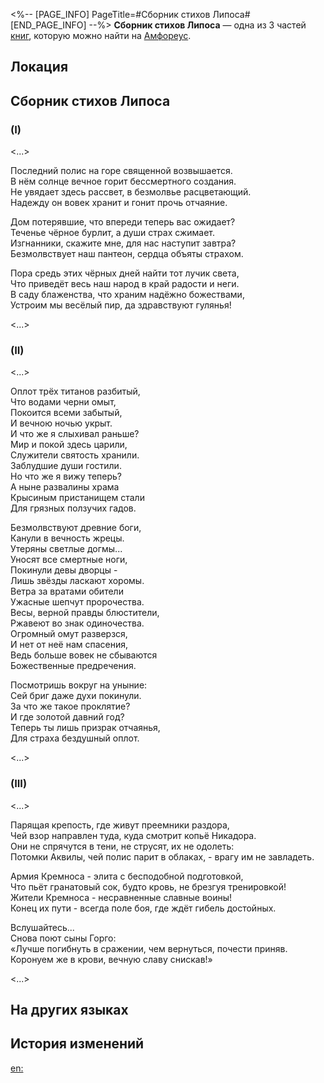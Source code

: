 <%-- [PAGE_INFO]
PageTitle=#Сборник стихов Липоса#
[END_PAGE_INFO] --%>
{{Дополнить}}
{{Книга Инфобокс
|id           = 460
|partIds      = 190769;190770;190771
|Название     = 
|Изображение  = Предмет Книга Амфореус 2.png
|Мир          = Амфореус
|Томов        = 3
|Автор        = <!--нужно добавить-->
|Описание     = Стихи Липоса, в которых он рассказывает об увиденном и услышанном им в разных регионах в качестве чужеземного путешественника.
|Том1         = {{tx}}
|Источник1    = {{tx|Отсутствует источник}}
|Том2         = {{tx}}
|Источник2    = {{tx|Отсутствует источник}}
|Том3         = {{tx}}
|Источник3    = {{tx|Отсутствует источник}}
|Персонажи    = 
|Фракции      = 
}}
'''Сборник стихов Липоса''' — одна из 3 частей [[Книги|книг]], которую можно найти на [[Амфореус]].

==Локация==
{{Отметка карты|<!--название карты-->|<!--id отметки-->}}

==Сборник стихов Липоса==
===(I)===
<...>

'''{{Размер|28|Последний сад}}'''

Последний полис на горе священной возвышается.<br />
В нём солнце вечное горит бессмертного создания.<br />
Не увядает здесь рассвет, в безмолвье расцветающий.<br />
Надежду он вовек хранит и гонит прочь отчаяние.

Дом потерявшие, что впереди теперь вас ожидает?<br />
Теченье чёрное бурлит, а души страх сжимает.<br />
Изгнанники, скажите мне, для нас наступит завтра?<br />
Безмолвствует наш пантеон, сердца объяты страхом.

Пора средь этих чёрных дней найти тот лучик света,<br />
Что приведёт весь наш народ в край радости и неги.<br />
В саду блаженства, что храним надёжно божествами,<br />
Устроим мы весёлый пир, да здравствуют гулянья!

<...>

===(II)===
<...>

'''{{Размер|28|Святые руины}}'''

Оплот трёх титанов разбитый,<br />
Что водами черни омыт,<br />
Покоится всеми забытый,<br />
И вечною ночью укрыт.<br />
И что же я слыхивал раньше?<br />
Мир и покой здесь царили,<br />
Служители святость хранили.<br />
Заблудшие души гостили.<br />
Но что же я вижу теперь?<br />
А ныне развалины храма<br />
Крысиным пристанищем стали<br />
Для грязных ползучих гадов.

Безмолвствуют древние боги,<br />
Канули в вечность жрецы.<br />
Утеряны светлые догмы...<br />
Уносят все смертные ноги,<br />
Покинули девы дворцы -<br />
Лишь звёзды ласкают хоромы.<br />
Ветра за вратами обители<br />
Ужасные шепчут пророчества.<br />
Весы, верной правды блюстители,<br />
Ржавеют во знак одиночества.<br />
Огромный омут разверзся,<br />
И нет от неё нам спасения,<br />
Ведь больше вовек не сбываются<br />
Божественные предречения.

Посмотришь вокруг на уныние:<br />
Сей бриг даже духи покинули.<br />
За что же такое проклятие?<br />
И где золотой давний год?<br />
Теперь ты лишь призрак отчаянья,<br />
Для страха бездушный оплот.

<...>

===(III)===
<...>

'''{{Размер|28|Воздушная крепость}}'''

Парящая крепость, где живут преемники раздора,<br />
Чей взор направлен туда, куда смотрит копьё Никадора.<br />
Они не спрячутся в тени, не струсят, их не одолеть:<br />
Потомки Аквилы, чей полис парит в облаках, - врагу им не завладеть.

Армия Кремноса - элита с бесподобной подготовкой,<br />
Что пьёт гранатовый сок, будто кровь, не брезгуя тренировкой!<br />
Жители Кремноса - несравненные славные воины!<br />
Конец их пути - всегда поле боя, где ждёт гибель достойных.

Вслушайтесь...<br />
Снова поют сыны Горго:<br />
«Лучше погибнуть в сражении, чем вернуться, почести приняв.<br />
Коронуем же в крови, вечную славу снискав!»

<...>

==На других языках==
{{На других языках
|en   = Poems by Lipos
|zhs  = 利波的诗集
|zht  = 利波的詩集
|ja   = リポ全詩集
|ko   = 리포스의 시집
|es   = Antología poética de Lipos
|fr   = Poèmes de Lipos
|ru   = Сборник стихов Липоса
|th   = ชุดบทกวีของ Lipos
|vi   = Tập Thơ Của Lipos
|de   = Lipos’ Gedichte
|id   = Kumpulan Puisi Lipos
|pt   = Poemas de Lipos
}}

==История изменений==
{{История изменений|3.5}}

[[en:]]